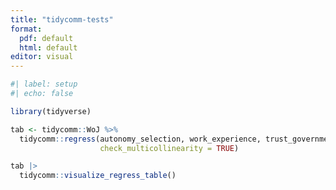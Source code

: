 ```yaml
---
title: "tidycomm-tests"
format: 
  pdf: default
  html: default 
editor: visual
---
```


```r
#| label: setup
#| echo: false

library(tidyverse)
```

```r
tab <- tidycomm::WoJ %>% 
  tidycomm::regress(autonomy_selection, work_experience, trust_government, 
                    check_multicollinearity = TRUE) 

tab |> 
  tidycomm::visualize_regress_table()
```
